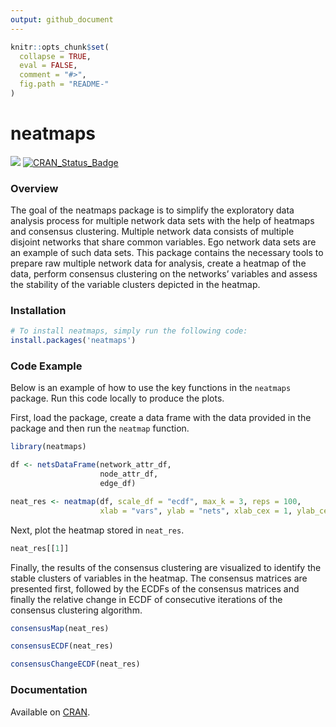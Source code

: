 ```yaml
---
output: github_document
---
```


<!-- README.md is generated from README.Rmd. Please edit that file -->

```r
knitr::opts_chunk$set(
  collapse = TRUE,
  eval = FALSE,
  comment = "#>",
  fig.path = "README-"
)
```

# neatmaps

[![](https://cranlogs.r-pkg.org/badges/grand-total/neatmaps)](https://CRAN.R-project.org/package=neatmaps) [![CRAN\_Status\_Badge](http://www.r-pkg.org/badges/version/neatmaps)](https://CRAN.R-project.org/package=neatmaps)

### Overview

The goal of the neatmaps package is to simplify the exploratory data analysis
process for multiple network data sets with the help of heatmaps and consensus
clustering. Multiple network data consists of multiple disjoint networks that
share common variables. Ego network data sets are an example of such data sets.
This package contains the necessary tools to prepare raw multiple network data
for analysis, create a heatmap of the data, perform consensus clustering on the
networks' variables and assess the stability of the variable clusters depicted
in the heatmap.

### Installation

``` r
# To install neatmaps, simply run the following code:
install.packages('neatmaps')
```

### Code Example

Below is an example of how to use the key functions in the `neatmaps` package.
Run this code locally to produce the plots.

First, load the package, create a data frame with the data provided in the
package and then run the `neatmap` function.
```r
library(neatmaps)

df <- netsDataFrame(network_attr_df,
                    node_attr_df,
                    edge_df)

neat_res <- neatmap(df, scale_df = "ecdf", max_k = 3, reps = 100, 
                    xlab = "vars", ylab = "nets", xlab_cex = 1, ylab_cex = 1)
```

Next, plot the heatmap stored in `neat_res`.
```r
neat_res[[1]]
```

Finally, the results of the consensus clustering are visualized to identify the
stable clusters of variables in the heatmap. The consensus matrices are
presented first, followed by the ECDFs of the consensus matrices and finally
the relative change in ECDF of consecutive iterations of the consensus
clustering algorithm.

```r
consensusMap(neat_res)
```

```r
consensusECDF(neat_res)
```

```r
consensusChangeECDF(neat_res)
```

### Documentation

Available on [CRAN](https://CRAN.R-project.org/package=neatmaps/neatmaps.pdf).
